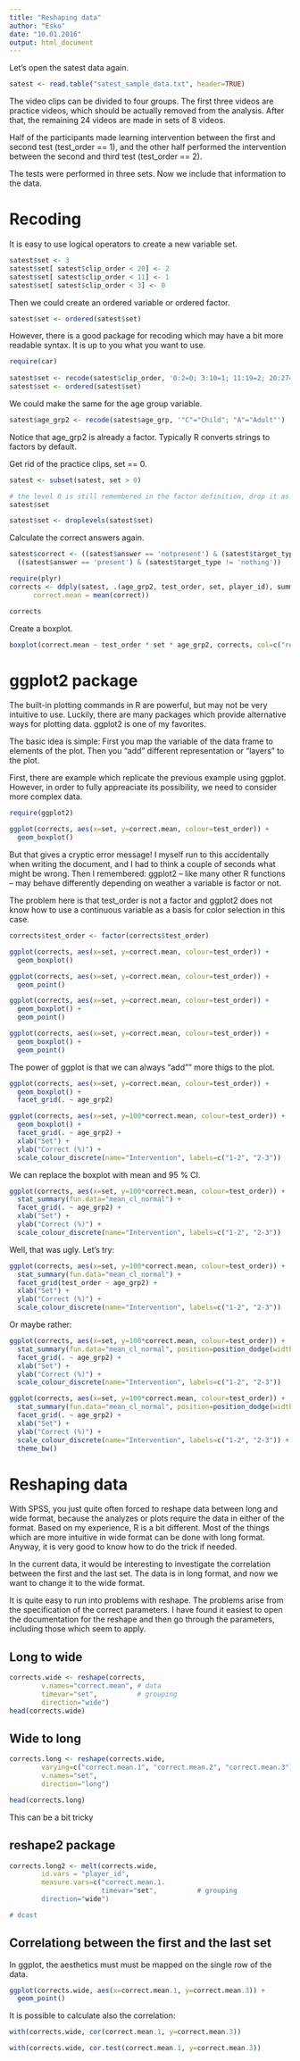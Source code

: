 ```yaml
---
title: "Reshaping data"
author: "Esko"
date: "10.01.2016"
output: html_document
---
```



Let's open the satest data again. 
```r

satest <- read.table("satest_sample_data.txt", header=TRUE)

```

The video clips can be divided to four groups. The first three videos are practice videos, which should be actually removed from the analysis. After that, the remaining 24 videos are made in sets of 8 videos. 

Half of the participants made learning intervention between the first and second test (test_order == 1), and the other half performed the intervention between the second and third test (test_order == 2). 

The tests were performed in three sets. Now we include that information to the data. 

Recoding
=====================

It is easy to use logical operators to create a new variable set.

```r

satest$set <- 3
satest$set[ satest$clip_order < 20] <- 2
satest$set[ satest$clip_order < 11] <- 1
satest$set[ satest$clip_order < 3] <- 0
```

Then we could create an ordered variable or ordered factor.
```r
satest$set <- ordered(satest$set)
```

However, there is a good package for recoding which may have a bit more readable syntax. It is up to you what you want to use. 

```r
require(car)
 
satest$set <- recode(satest$clip_order, '0:2=0; 3:10=1; 11:19=2; 20:27=3')
satest$set <- ordered(satest$set)
```

We could make the same for the age group variable. 

```r

satest$age_grp2 <- recode(satest$age_grp, '"C"="Child"; "A"="Adult"')

```
Notice that age_grp2 is already a factor. Typically R converts strings to factors by default. 

Get rid of the practice clips, set == 0.

```r
satest <- subset(satest, set > 0)

# the level 0 is still remembered in the factor definition, drop it as unnecessary
satest$set 

satest$set <- droplevels(satest$set)

```

Calculate the correct answers again.
```r

satest$correct <- ((satest$answer == 'notpresent') & (satest$target_type == 'nothing')) |
  ((satest$answer == 'present') & (satest$target_type != 'nothing'))

require(plyr)
corrects <- ddply(satest, .(age_grp2, test_order, set, player_id), summarize,
      correct.mean = mean(correct))

corrects

```

Create a boxplot.
```r

boxplot(correct.mean ~ test_order * set * age_grp2, corrects, col=c("red", "blue"))
```



ggplot2 package
===============================

The built-in plotting commands in R are powerful, but may not be very intuitive to use. 
Luckily, there are many packages which provide alternative ways for plotting data. 
ggplot2 is one of my favorites. 

The basic idea is simple: First you map the variable of the data frame to elements of the plot. Then you "add" different representation or "layers" to the plot. 

First, there are example which replicate the previous example using ggplot. However, in order to fully appreaciate its possibility, we need to consider more complex data. 


```r

require(ggplot2)

ggplot(corrects, aes(x=set, y=correct.mean, colour=test_order)) + 
  geom_boxplot()


```
But that gives a cryptic error message! I myself run to this accidentally when writing the document, and I had to think a couple of seconds what might be wrong. Then I remembered: ggplot2  -- like many other R functions -- may behave differently depending on weather a variable is factor or not. 

The problem here is that test_order is not a factor and ggplot2 does not know how to use a continuous variable as a basis for color selection in this case.  

```r

corrects$test_order <- factor(corrects$test_order)

ggplot(corrects, aes(x=set, y=correct.mean, colour=test_order)) + 
  geom_boxplot()

ggplot(corrects, aes(x=set, y=correct.mean, colour=test_order)) + 
  geom_point()

ggplot(corrects, aes(x=set, y=correct.mean, colour=test_order)) + 
  geom_boxplot() + 
  geom_point()

ggplot(corrects, aes(x=set, y=correct.mean, colour=test_order)) + 
  geom_boxplot() + 
  geom_point()


```

The power of ggplot is that we can always "add"" more thigs to the plot. 

```r
ggplot(corrects, aes(x=set, y=correct.mean, colour=test_order)) + 
  geom_boxplot() +
  facet_grid(. ~ age_grp2)

```



```r
ggplot(corrects, aes(x=set, y=100*correct.mean, colour=test_order)) + 
  geom_boxplot() +
  facet_grid(. ~ age_grp2) +
  xlab("Set") +
  ylab("Correct (%)") +
  scale_colour_discrete(name="Intervention", labels=c("1-2", "2-3"))

```


We can replace the boxplot with mean and 95 % CI.
```r
ggplot(corrects, aes(x=set, y=100*correct.mean, colour=test_order)) + 
  stat_summary(fun.data="mean_cl_normal") +
  facet_grid(. ~ age_grp2) +
  xlab("Set") +
  ylab("Correct (%)") +
  scale_colour_discrete(name="Intervention", labels=c("1-2", "2-3"))

```

Well, that was ugly. Let's try:

```r
ggplot(corrects, aes(x=set, y=100*correct.mean, colour=test_order)) + 
  stat_summary(fun.data="mean_cl_normal") +
  facet_grid(test_order ~ age_grp2) +
  xlab("Set") +
  ylab("Correct (%)") +
  scale_colour_discrete(name="Intervention", labels=c("1-2", "2-3"))

```

Or maybe rather:
```r
ggplot(corrects, aes(x=set, y=100*correct.mean, colour=test_order)) + 
  stat_summary(fun.data="mean_cl_normal", position=position_dodge(width=0.3)) +
  facet_grid(. ~ age_grp2) +
  xlab("Set") +
  ylab("Correct (%)") +
  scale_colour_discrete(name="Intervention", labels=c("1-2", "2-3"))

```


```r
ggplot(corrects, aes(x=set, y=100*correct.mean, colour=test_order)) + 
  stat_summary(fun.data="mean_cl_normal", position=position_dodge(width=0.5), size=1) +
  facet_grid(. ~ age_grp2) +
  xlab("Set") +
  ylab("Correct (%)") +
  scale_colour_discrete(name="Intervention", labels=c("1-2", "2-3")) +
  theme_bw()

```




Reshaping data
==================================

With SPSS, you just quite often forced to reshape data between long and wide format, because the analyzes or plots require the data in either of the format. Based on my experience, R is a bit different. Most of the things which are more intuitive in wide format can be done with long format. Anyway, it is very good to know how to do the trick if needed. 


In the current data, it would be interesting to investigate the correlation between the first and the last set. The data is in long format, and now we want to change it to the wide format. 

It is quite easy to run into problems with reshape. The problems arise from the specification of the correct parameters. I have found it easiest to open the documentation for the reshape and then go through the parameters, including those which seem to apply. 

Long to wide
------------------
```r

corrects.wide <- reshape(corrects, 
        v.names="correct.mean", # data
        timevar="set",          # grouping
        direction="wide")
head(corrects.wide)


```

Wide to long
---------------
```r
corrects.long <- reshape(corrects.wide, 
        varying=c("correct.mean.1", "correct.mean.2", "correct.mean.3"), # data
        v.names="set",                                                   # grouping
        direction="long")

head(corrects.long)


```

This can be a bit tricky

reshape2 package
-----------------
```r


corrects.long2 <- melt(corrects.wide, 
        id.vars = "player_id", 
        measure.vars=c("correct.mean.1.
                       timevar="set",          # grouping
        direction="wide")

# dcast

```


Correlationg between the first and the last set
------------------------------------------------------

In ggplot, the aesthetics must must be mapped on the single row of the data. 


```r
ggplot(corrects.wide, aes(x=correct.mean.1, y=correct.mean.3)) + 
  geom_point()

```


It is possible to calculate also the correlation:
```r

with(corrects.wide, cor(correct.mean.1, y=correct.mean.3))

with(corrects.wide, cor.test(correct.mean.1, y=correct.mean.3))

```
